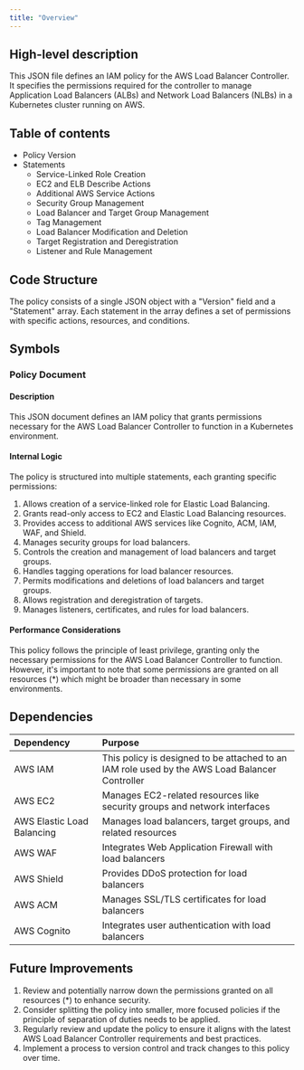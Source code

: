 ```yaml
---
title: "Overview"
---
```


## High-level description
This JSON file defines an IAM policy for the AWS Load Balancer Controller. It specifies the permissions required for the controller to manage Application Load Balancers (ALBs) and Network Load Balancers (NLBs) in a Kubernetes cluster running on AWS.

## Table of contents
- Policy Version
- Statements
  - Service-Linked Role Creation
  - EC2 and ELB Describe Actions
  - Additional AWS Service Actions
  - Security Group Management
  - Load Balancer and Target Group Management
  - Tag Management
  - Load Balancer Modification and Deletion
  - Target Registration and Deregistration
  - Listener and Rule Management

## Code Structure
The policy consists of a single JSON object with a "Version" field and a "Statement" array. Each statement in the array defines a set of permissions with specific actions, resources, and conditions.

## Symbols

### Policy Document
#### Description
This JSON document defines an IAM policy that grants permissions necessary for the AWS Load Balancer Controller to function in a Kubernetes environment.

#### Internal Logic
The policy is structured into multiple statements, each granting specific permissions:

1. Allows creation of a service-linked role for Elastic Load Balancing.
2. Grants read-only access to EC2 and Elastic Load Balancing resources.
3. Provides access to additional AWS services like Cognito, ACM, IAM, WAF, and Shield.
4. Manages security groups for load balancers.
5. Controls the creation and management of load balancers and target groups.
6. Handles tagging operations for load balancer resources.
7. Permits modifications and deletions of load balancers and target groups.
8. Allows registration and deregistration of targets.
9. Manages listeners, certificates, and rules for load balancers.

#### Performance Considerations
This policy follows the principle of least privilege, granting only the necessary permissions for the AWS Load Balancer Controller to function. However, it's important to note that some permissions are granted on all resources (*) which might be broader than necessary in some environments.

## Dependencies
| Dependency | Purpose |
|:-----------|:--------|
| AWS IAM | This policy is designed to be attached to an IAM role used by the AWS Load Balancer Controller |
| AWS EC2 | Manages EC2-related resources like security groups and network interfaces |
| AWS Elastic Load Balancing | Manages load balancers, target groups, and related resources |
| AWS WAF | Integrates Web Application Firewall with load balancers |
| AWS Shield | Provides DDoS protection for load balancers |
| AWS ACM | Manages SSL/TLS certificates for load balancers |
| AWS Cognito | Integrates user authentication with load balancers |

## Future Improvements
1. Review and potentially narrow down the permissions granted on all resources (*) to enhance security.
2. Consider splitting the policy into smaller, more focused policies if the principle of separation of duties needs to be applied.
3. Regularly review and update the policy to ensure it aligns with the latest AWS Load Balancer Controller requirements and best practices.
4. Implement a process to version control and track changes to this policy over time.